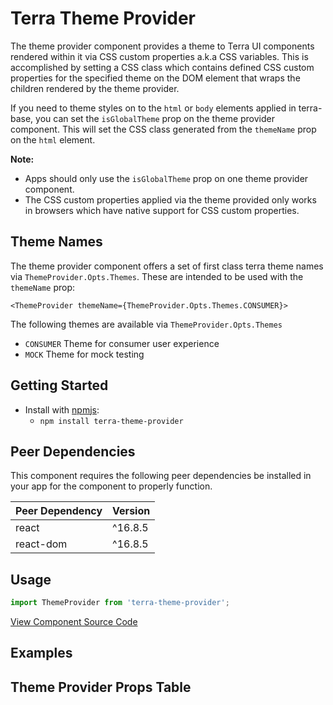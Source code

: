 


<Badge />

# Terra Theme Provider

The theme provider component provides a theme to Terra UI components rendered within it via CSS custom properties a.k.a CSS variables. This is accomplished by setting a CSS class which contains defined CSS custom properties for the specified theme on the DOM element that wraps the children rendered by the theme provider.

If you need to theme styles on to the `html` or `body` elements applied in terra-base, you can set the `isGlobalTheme` prop on the theme provider component. This will set the CSS class generated from the `themeName` prop on the `html` element.

**Note:**
* Apps should only use the `isGlobalTheme` prop on one theme provider component.
* The CSS custom properties applied via the theme provided only works in browsers which have native support for CSS custom properties.

## Theme Names
The theme provider component offers a set of first class terra theme names via `ThemeProvider.Opts.Themes`.
These are intended to be used with the `themeName` prop:

`<ThemeProvider themeName={ThemeProvider.Opts.Themes.CONSUMER}>`

The following themes are available via `ThemeProvider.Opts.Themes`

* `CONSUMER` Theme for consumer user experience
* `MOCK` Theme for mock testing

## Getting Started

- Install with [npmjs](https://www.npmjs.com):
  - `npm install terra-theme-provider`

<!-- AUTO-GENERATED-CONTENT:START Peer Dependencies -->
## Peer Dependencies

This component requires the following peer dependencies be installed in your app for the component to properly function.

| Peer Dependency | Version |
|-|-|
| react | ^16.8.5 |
| react-dom | ^16.8.5 |

<!-- AUTO-GENERATED-CONTENT:END -->

## Usage
```js
import ThemeProvider from 'terra-theme-provider';
```

[View Component Source Code](https://github.com/cerner/terra-framework/tree/master/packages/terra-theme-provider)


## Examples 
<DefaultThemeProvider title='Example Theme Provider' />

## Theme Provider Props Table 
<ThemeProviderPropsTable />
